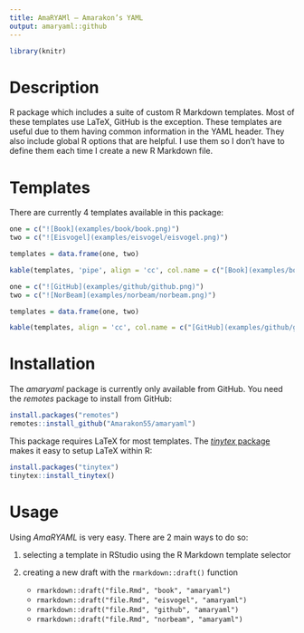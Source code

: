 ```yaml
---
title: AmaRYAMl – Amarakon’s YAML
output: amaryaml::github
---
```

```r
library(knitr)
```

# Description
R package which includes a suite of custom R Markdown templates. 
Most of these templates use LaTeX, GitHub is the exception.
These templates are useful due to them having common information in the YAML header.
They also include global R options that are helpful.
I use them so I don't have to define them each time I create a new R Markdown file.

# Templates
There are currently 4 templates available in this package:

```r
one = c("![Book](examples/book/book.png)")
two = c("![Eisvogel](examples/eisvogel/eisvogel.png)")

templates = data.frame(one, two)

kable(templates, 'pipe', align = 'cc', col.name = c("[Book](examples/book/book.pdf)", "[Eisvogel](examples/eisvogel/eisvogel.pdf)"))
```
```r
one = c("![GitHub](examples/github/github.png)")
two = c("![NorBeam](examples/norbeam/norbeam.png)")

templates = data.frame(one, two)

kable(templates, align = 'cc', col.name = c("[GitHub](examples/github/github.md)", "[NorBeam](examples/norbeam/norbeam.pdf)"))
```

# Installation
The *amaryaml* package is currently only available from GitHub.
You need the *remotes* package to install from GitHub:

```r
install.packages("remotes")
remotes::install_github("Amarakon55/amaryaml")
```

This package requires LaTeX for most templates.
The [*tinytex* package](https://github.com/yihui/tinytex) makes it easy to setup LaTeX within R:

```r
install.packages("tinytex")
tinytex::install_tinytex()
```

# Usage
Using *AmaRYAML* is very easy.
There are 2 main ways to do so:

1. selecting a template in RStudio using the R Markdown template selector
1. creating a new draft with the `rmarkdown::draft()` function

   - `rmarkdown::draft("file.Rmd", "book", "amaryaml")`
   - `rmarkdown::draft("file.Rmd", "eisvogel", "amaryaml")`
   - `rmarkdown::draft("file.Rmd", "github", "amaryaml")`
   - `rmarkdown::draft("file.Rmd", "norbeam", "amaryaml")`
